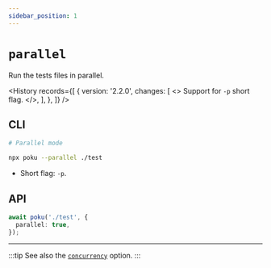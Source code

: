 ```yaml
---
sidebar_position: 1
---
```



# `parallel`

Run the tests files in parallel.

<History
  records={[
    {
      version: '2.2.0',
      changes: [
        <>
          Support for <code>-p</code> short flag.
        </>,
      ],
    },
  ]}
/>

## CLI

```bash
# Parallel mode

npx poku --parallel ./test
```

- Short flag: `-p`.

## API

```ts
await poku('./test', {
  parallel: true,
});
```

<hr />

:::tip
See also the [`concurrency`](/docs/documentation/poku/options/concurrency) option.
:::
